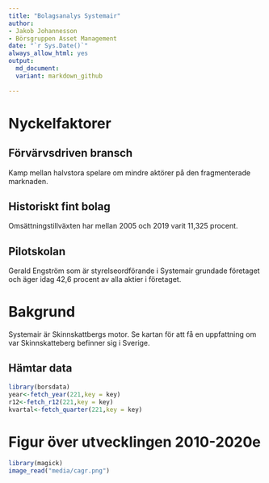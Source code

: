 ```yaml
---
title: "Bolagsanalys Systemair"
author:
- Jakob Johannesson
- Börsgruppen Asset Management
date: "`r Sys.Date()`"
always_allow_html: yes
output:
  md_document:
  variant: markdown_github
  
---
```


# Nyckelfaktorer

## Förvärvsdriven bransch

Kamp mellan halvstora spelare om mindre aktörer på den fragmenterade marknaden.

## Historiskt fint bolag

Omsättningstillväxten har mellan 2005 och 2019 varit 11,325 procent.

## Pilotskolan

Gerald Engström som är styrelseordförande i Systemair grundade företaget och äger idag 42,6 procent av alla aktier i företaget.

# Bakgrund

Systemair är Skinnskattbergs motor. Se kartan för att få en uppfattning om var Skinnskatteberg befinner sig i Sverige.


## Hämtar data
```r
library(borsdata)
year<-fetch_year(221,key = key)
r12<-fetch_r12(221,key = key)
kvartal<-fetch_quarter(221,key = key)
```


# Figur över utvecklingen 2010-2020e

```r
library(magick)
image_read("media/cagr.png")
```



